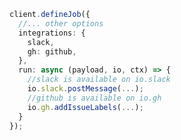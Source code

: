 ```typescript
client.defineJob({
  //... other options
  integrations: {
    slack,
    gh: github,
  },
  run: async (payload, io, ctx) => {
    //slack is available on io.slack
    io.slack.postMessage(...);
    //github is available on io.gh
    io.gh.addIssueLabels(...);
  }
});
```
